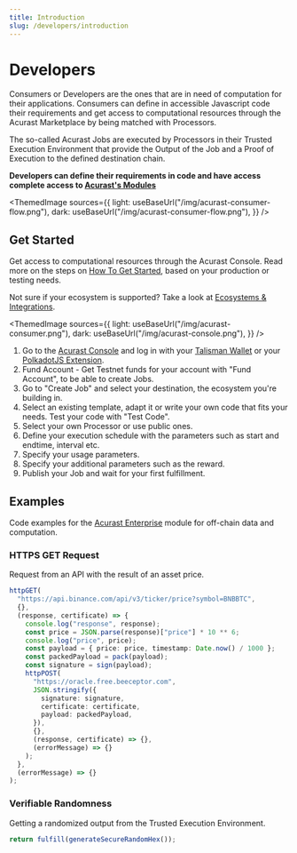 ```yaml
---
title: Introduction
slug: /developers/introduction
---
```



# Developers

Consumers or Developers are the ones that are in need of computation for their applications. Consumers can define in accessible Javascript code their requirements and get access to computational resources through the Acurast Marketplace by being matched with Processors.

The so-called Acurast Jobs are executed by Processors in their Trusted Execution Environment that provide the Output of the Job and a Proof of Execution to the defined destination chain.

**Developers can define their requirements in code and have access complete access to [Acurast's Modules](/acurast-protocol/modules/enterprise)**

<ThemedImage
  sources={{
    light: useBaseUrl("/img/acurast-consumer-flow.png"),
    dark: useBaseUrl("/img/acurast-consumer-flow.png"),
  }}
/>

## Get Started

Get access to computational resources through the Acurast Console. Read more on the steps on [How To Get Started](/developers/get-started), based on your production or testing needs.

Not sure if your ecosystem is supported? Take a look at [Ecosystems & Integrations](/integrations/introduction).

<div class="padding-vert--md"></div>

<ThemedImage
  sources={{
    light: useBaseUrl("/img/acurast-consumer.png"),
    dark: useBaseUrl("/img/acurast-console.png"),
  }}
/>

1. Go to the [Acurast Console](https://console.acurast.com/) and log in with your [Talisman Wallet](https://www.talisman.xyz/wallet) or your [PolkadotJS Extension](https://polkadot.js.org/extension/).
1. Fund Account - Get Testnet funds for your account with "Fund Account", to be able to create Jobs.
1. Go to "Create Job" and select your destination, the ecosystem you're building in.
1. Select an existing template, adapt it or write your own code that fits your needs. Test your code with "Test Code".
1. Select your own Processor or use public ones.
1. Define your execution schedule with the parameters such as start and endtime, interval etc.
1. Specify your usage parameters.
1. Specify your additional parameters such as the reward.
1. Publish your Job and wait for your first fulfillment.

## Examples

Code examples for the [Acurast Enterprise](/acurast-protocol/modules/enterprise) module for off-chain data and computation.

### HTTPS GET Request

Request from an API with the result of an asset price.

<RunnableCode>

```ts
httpGET(
  "https://api.binance.com/api/v3/ticker/price?symbol=BNBBTC",
  {},
  (response, certificate) => {
    console.log("response", response);
    const price = JSON.parse(response)["price"] * 10 ** 6;
    console.log("price", price);
    const payload = { price: price, timestamp: Date.now() / 1000 };
    const packedPayload = pack(payload);
    const signature = sign(payload);
    httpPOST(
      "https://oracle.free.beeceptor.com",
      JSON.stringify({
        signature: signature,
        certificate: certificate,
        payload: packedPayload,
      }),
      {},
      (response, certificate) => {},
      (errorMessage) => {}
    );
  },
  (errorMessage) => {}
);
```

</RunnableCode>

<div class="padding-vert--md"></div>

### Verifiable Randomness

Getting a randomized output from the Trusted Execution Environment.

<RunnableCode>

```ts
return fulfill(generateSecureRandomHex());
```

</RunnableCode>
